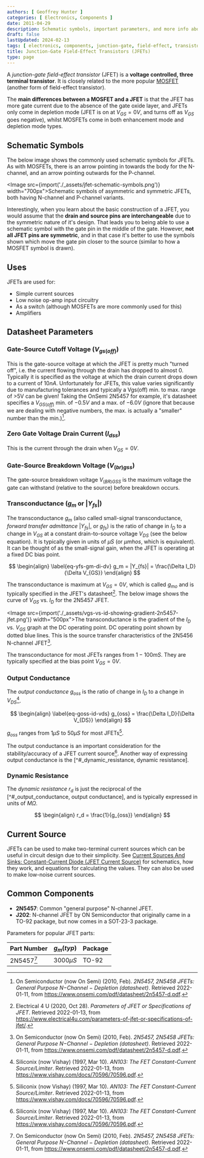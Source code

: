 ```yaml
---
authors: [ Geoffrey Hunter ]
categories: [ Electronics, Components ]
date: 2011-04-29
description: Schematic symbols, important parameters, and more info about junction-gate field-effect transistors (JFETs).
draft: false
lastUpdated: 2024-02-13
tags: [ electronics, components, junction-gate, field-effect, transistors, JFETs, current-source ]
title: Junction-Gate Field-Effect Transistors (JFETs)
type: page
---
```



<WarningIsNotes />

A _junction-gate field-effect transistor_ (JFET) is a **voltage controlled, three terminal transistor**. It is closely related to the more popular [MOSFET](/electronics/components/transistors/mosfets/) (another form of field-effect transistor).

The **main differences between a MOSFET and a JFET** is that the JFET has more gate current due to the absence of the gate oxide layer, and JFETs only come in depletion mode (JFET is on at $V_{GS} = 0V$, and turns off as $V_{GS}$ goes negative), whilst MOSFETs come in both enhancement mode and depletion mode types.

## Schematic Symbols

The below image shows the commonly used schematic symbols for JFETs. As with MOSFETs, there is an arrow pointing in towards the body for the N-channel, and an arrow pointing outwards for the P-channel.

<Image src={import('./_assets/jfet-schematic-symbols.png')} width="700px">Schematic symbols of asymmetric and symmetric JFETs, both having N-channel and P-channel variants.</Image>

Interestingly, when you learn about the basic construction of a JFET, you would assume that the **drain and source pins are interchangeable** due to the symmetric nature of it's design. That leads you to being able to use a schematic symbol with the gate pin in the middle of the gate. However, **not all JFET pins are symmetric**, and in that case it's better to use the symbols shown which move the gate pin closer to the source (similar to how a MOSFET symbol is drawn).

## Uses

JFETs are used for:

* Simple current sources
* Low noise op-amp input circuitry
* As a switch (although MOSFETs are more commonly used for this)
* Amplifiers

## Datasheet Parameters

### Gate-Source Cutoff Voltage ($V_{gs(off)}$)

This is the gate-source voltage at which the JFET is pretty much "turned off", i.e. the current flowing through the drain has dropped to almost 0. Typically it is specified as the voltage at which the drain current drops down to a current of $10nA$. Unfortunately for JFETs, this value varies significantly due to manufacturing tolerances and typically a Vgs(off) min. to max. range of >5V can be given! Taking the OnSemi 2N5457 for example, it's datasheet specifies a $V_{GS(off)}$ min. of $-0.5V$ and a max. of $-6.0V$ (ignore that because we are dealing with negative numbers, the max. is actually a "smaller" number than the min.)[^bib-onsemi-2n5457-ds].

### Zero Gate Voltage Drain Current ($I_{dss}$)

This is the current through the drain when $V_{GS} = 0V$.

### Gate-Source Breakdown Voltage ($V_{(br)gss}$)

The gate-source breakdown voltage $V_{(BR)GSS}$ is the maximum voltage the gate can withstand (relative to the source) before breakdown occurs.

### Transconductance ($g_m$ or $|Y_{fs}|$)

The transconductance $g_m$ (also called small-signal transconductance, _forward transfer admittance_ $|Y_{fs}|$, or $g_{fs}$) is the ratio of change in $I_D$ to a change in $V_{GS}$ at a constant drain-to-source voltage $V_{DS}$ (see the below equation). It is typically given in units of $\mu S$ (or $\mu mhos$, which is equivalent). It can be thought of as the small-signal gain, when the JFET is operating at a fixed DC bias point.

$$
\begin{align}
\label{eq-yfs-gm-di-dv}
g_m = |Y_{fs}| = \frac{\Delta I_D}{\Delta V_{GS}}
\end{align}
$$

The transconductance is maximum at $V_{GS} = 0V$, which is called $g_{mo}$ and is typically specified in the JFET's datasheet[^bib-elec4u-jfet-params]. The below image shows the curve of $V_{GS}$ vs. $I_{D}$ for the 2N5457 JFET.

<Image src={import('./_assets/vgs-vs-id-showing-gradient-2n5457-jfet.png')} width="500px">The transconductance is the gradient of the $I_D$ vs. $V_{GS}$ graph at the DC operating point. DC operating point shown by dotted blue lines. This is the source transfer characteristics of the 2N5456 N-channel JFET[^bib-onsemi-2n5457-ds].</Image>

The transconductance for most JFETs ranges from $1-100mS$. They are typically specified at the bias point $V_{GS} = 0V.$

### Output Conductance

The _output conductance_ $g_{oss}$ is the ratio of change in $I_D$ to a change in $V_{DS}$[^bib-vishay-an103-fet-curr-source].

$$
\begin{align}
\label{eq-goss-id-vds}
g_{oss} = \frac{\Delta I_D}{\Delta V_{DS}}
\end{align}
$$

$g_{oss}$ ranges from $1\mu S$ to $50\mu S$ for most JFETs[^bib-vishay-an103-fet-curr-source].

The output conductance is an important consideration for the stability/accuracy of a JFET current source[^bib-vishay-an103-fet-curr-source]. Another way of expressing output conductance is the [^#_dynamic_resistance, dynamic resistance].

### Dynamic Resistance

The _dynamic resistance_ $r_d$ is just the reciprocal of the [^#_output_conductance, output conductance], and is typically expressed in units of $M\Omega$.

$$
\begin{align}
r_d = \frac{1}{g_{oss}}
\end{align}
$$

## Current Source

JFETs can be used to make two-terminal current sources which can be useful in circuit design due to their simplicity. See [Current Sources And Sinks: Constant-Current Diode (JFET Current Source)](/docs/electronics/components/current-sources-and-sinks/index.mdx#constant-current-diode-jfet-current-source) for schematics, how they work, and equations for calculating the values. They can also be used to make low-noise current sources.

## Common Components

* **2N5457**: Common "general purpose" N-channel JFET.
* **J202**: N-channel JFET by ON Semiconductor that originally came in a TO-92 package, but now comes in a SOT-23-3 package.

Parameters for popular JFET parts:

| Part Number | $g_m (typ)$ | Package
|-------------|-----------------|---------------
| 2N5457[^bib-onsemi-2n5457-ds] | $3000\mu S$ | TO-92

[^bib-onsemi-2n5457-ds]: On Semiconductor (now On Semi) (2010, Feb). _2N5457, 2N5458 JFETs: General Purpose N−Channel − Depletion (datasheet)_. Retrieved 2022-01-11, from https://www.onsemi.com/pdf/datasheet/2n5457-d.pdf.
[^bib-elec4u-jfet-params]: Electrical 4 U (2020, Oct 28). _Parameters of JFET or Specifications of JFET_. Retrieved 2022-01-13, from https://www.electrical4u.com/parameters-of-jfet-or-specifications-of-jfet/.
[^bib-vishay-an103-fet-curr-source]: Siliconix (now Vishay) (1997, Mar 10). _AN103: The FET Constant-Current Source/Limiter_. Retrieved 2022-01-13, from https://www.vishay.com/docs/70596/70596.pdf.
